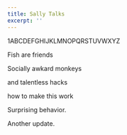 ```yaml
---
title: Sally Talks
excerpt: ''
---
```


1ABCDEFGHIJKLMNOPQRSTUVWXYZ

Fish are friends

Socially awkard monkeys

and talentless hacks

how to make this work

Surprising behavior.

Another update.

